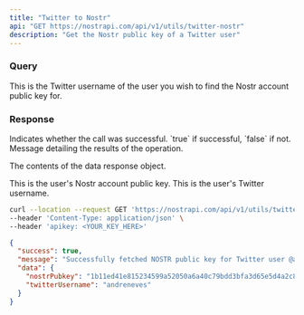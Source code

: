 ```yaml
---
title: "Twitter to Nostr"
api: "GET https://nostrapi.com/api/v1/utils/twitter-nostr"
description: "Get the Nostr public key of a Twitter user"
---
```


### Query

<ParamField query="username" type="string" >
  This is the Twitter username of the user you wish to find the Nostr account public key for.
</ParamField>

### Response

<ResponseField name="success" type="boolean">
  Indicates whether the call was successful. `true` if successful, `false` if not.
</ResponseField>

<ResponseField name="message" type="string">
  Message detailing the results of the operation.
</ResponseField>

<ResponseField name="data" type="object">

The contents of the data response object.

<Expandable title="Toggle">

<ResponseField name="nostrPubkey" type="string">
  This is the user's Nostr account public key.
</ResponseField>

<ResponseField name="twitterUsername" type="string">
  This is the user's Twitter username.
</ResponseField>

</Expandable>

</ResponseField>

<RequestExample>

```bash cURL
curl --location --request GET 'https://nostrapi.com/api/v1/utils/twitter-nostr?username=andreneves' \
--header 'Content-Type: application/json' \
--header 'apikey: <YOUR_KEY_HERE>'
```

</RequestExample>

<ResponseExample>

```json Example Response
{
  "success": true,
  "message": "Successfully fetched NOSTR public key for Twitter user @andreneves.",
  "data": {
    "nostrPubkey": "1b11ed41e815234599a52050a6a40c79bdd3bfa3d65e5d4a2c8d626698835d6d",
    "twitterUsername": "andreneves"
  }
}
```

</ResponseExample>
